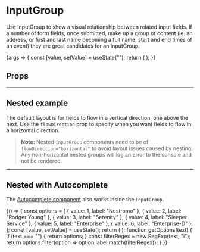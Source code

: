 
# InputGroup

<ComponentStatus stage="rc" responsive="no" accessible="yes" />

<Meta title="Components/InputGroup" component={InputGroup} />

Use InputGroup to show a visual relationship between related input fields. If a
number of form fields, once submitted, make up a group of content (ie. an
address, or first and last name becoming a full name, start and end times of an
event) they are great candidates for an InputGroup.

<Canvas>
  <Story name="InputGroup" args={{ flowDirection: "horizontal" }}>
    {args => {
      const [value, setValue] = useState("");
      return (
        <InputGroup {...args}>
          <InputPhoneNumber value={value} onChange={setValue} />
          <InputTime defaultValue={new CivilTime(8, 0)} />
          <InputTime defaultValue={new CivilTime(17, 0)} />
        </InputGroup>
      );
    }}
  </Story>
</Canvas>

## Props

<ArgsTable of={InputGroup} story="InputGroup" />

---

## Nested example

The default layout is for fields to flow in a vertical direction, one above the
next. Use the `flowDirection` prop to specify when you want fields to flow in a
horizontal direction.

> **Note:** Nested `InputGroup` components need to be of
> `flowDirection="horizontal"` to avoid layout issues caused by nesting. Any
> non-horizontal nested groups will log an error to the console and not be
> rendered.

<Canvas>
  <InputGroup>
    <InputText placeholder="Street 1" />
    <InputText placeholder="Street 2" />
    <InputGroup flowDirection="horizontal">
      <InputText placeholder="City" />
      <InputText placeholder="Province" />
    </InputGroup>
    <InputGroup flowDirection="horizontal">
      <InputText placeholder="Zip code" />
      <InputText placeholder="Country" />
    </InputGroup>
  </InputGroup>
</Canvas>

---

## Nested with Autocomplete

The
[Autocomplete component](../?path=/docs/components-autocomplete--autocomplete)
also works inside the `InputGroup`.

<Canvas>
  <ExampleWithHooks>
    {() => {
      const options = [
        { value: 1, label: "Nostromo" },
        { value: 2, label: "Rodger Young" },
        { value: 3, label: "Serenity" },
        { value: 4, label: "Sleeper Service" },
        { value: 5, label: "Enterprise" },
        { value: 6, label: "Enterprise-D" },
      ];
      const [value, setValue] = useState();
      return (
        <InputGroup>
          <InputText placeholder="Street 1" />
          <InputText placeholder="Street 2" />
          <InputGroup flowDirection="horizontal">
            <InputText placeholder="City" />
            <Autocomplete
              value={value}
              initialOptions={[]}
              onChange={setValue}
              getOptions={getOptions}
              placeholder="Autocomplete this!"
            />
          </InputGroup>
          <InputGroup flowDirection="horizontal">
            <InputText placeholder="Zip code" />
            <InputText placeholder="Country" />
          </InputGroup>
        </InputGroup>
      );
      function getOptions(text) {
        if (text === "") {
          return options;
        }
        const filterRegex = new RegExp(text, "i");
        return options.filter(option => option.label.match(filterRegex));
      }
    }}
  </ExampleWithHooks>
</Canvas>
